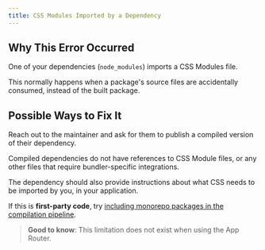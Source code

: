 ```yaml
---
title: CSS Modules Imported by a Dependency
---
```


## Why This Error Occurred

One of your dependencies (`node_modules`) imports a CSS Modules file.

This normally happens when a package's source files are accidentally consumed,
instead of the built package.

## Possible Ways to Fix It

Reach out to the maintainer and ask for them to publish a compiled version of
their dependency.

Compiled dependencies do not have references to CSS Module files, or any other
files that require bundler-specific integrations.

The dependency should also provide instructions about what CSS needs to be
imported by you, in your application.

If this is **first-party code**, try [including monorepo packages in the compilation pipeline](/docs/architecture/nextjs-compiler#module-transpilation).

> **Good to know**: This limitation does not exist when using the App Router.
